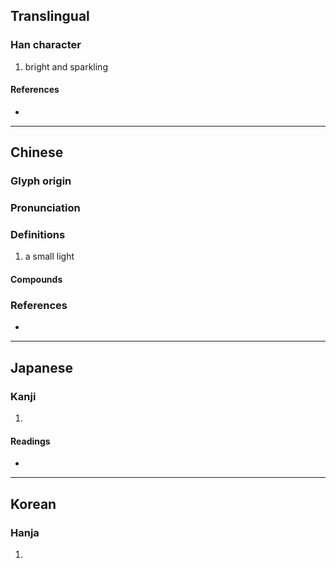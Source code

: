 {{character info}}
==Translingual==

===Han character===
{{Han char|rn=86|rad=火|as=11|sn=15|four=97862|canj=FSMA|ids=⿰火習}}

# bright and sparkling

====References====
* {{Han ref|kx=0680.220|dkj=19333|dj=1092.010|hdz=32230.030|uh=71A0|ud=29088|bh=E666|bd=58982}}

----

==Chinese==
{{zh-forms}}

===Glyph origin===
{{Han etym}}

===Pronunciation===
{{zh-pron
|m=yì
|c=jap6,saap6,jap1
|mc=y
|oc=y
|cat=
}}
{{zh-attn-split}}

===Definitions===
{{zh-hanzi}}

# a small light

====Compounds====
{{zh-der|熠熠閃亮|熠沒|熠熠生輝|熠熠紅星|熠燿|熠熠}}

===References===
* {{R:yue:mfccd}}

----

==Japanese==

===Kanji===
{{ja-kanji|grade=|rs=火11}}

# {{rfdef|ja|sort=火11}}

====Readings====
* {{ja-readings|on=[[ゆう]] (yū), [[しゅう]] (shū), [[じゅう]] (jū)|kun=[[ひがり]] (higari)}}

----

==Korean==

===Hanja===
{{ko-hanja|hangeul=습|eumhun=|rv=seup|mr=sŭp|y=sup}}

# {{rfdef|ko|sort=火11}}